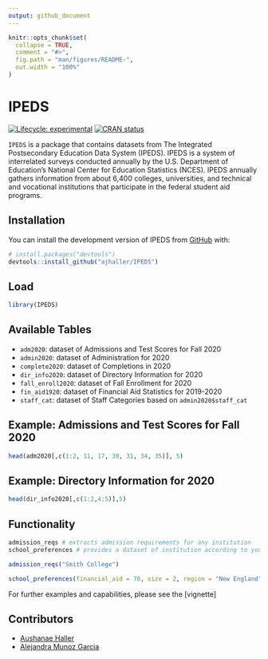 ```yaml
---
output: github_document
---
```


<!-- README.md is generated from README.Rmd. Please edit that file -->

```r
knitr::opts_chunk$set(
  collapse = TRUE,
  comment = "#>",
  fig.path = "man/figures/README-",
  out.width = "100%"
)
```

# IPEDS

<!-- badges: start -->
[![Lifecycle: experimental](https://img.shields.io/badge/lifecycle-experimental-orange.svg)](https://lifecycle.r-lib.org/articles/stages.html#experimental)
[![CRAN status](https://www.r-pkg.org/badges/version/IPEDS)](https://CRAN.R-project.org/package=IPEDS)
<!-- badges: end -->

`IPEDS` is a package that contains datasets from The Integrated Postsecondary Education Data System (IPEDS). IPEDS is a system of interrelated surveys conducted annually by the U.S. Department of Education's National Center for Education Statistics (NCES). IPEDS annually gathers information from about 6,400 colleges, universities, and technical and vocational institutions that participate in the federal student aid programs.

## Installation

You can install the development version of IPEDS from [GitHub](https://github.com/) with:

``` r
# install.packages("devtools")
devtools::install_github("ajhaller/IPEDS")
```

## Load

```r
library(IPEDS)
```

## Available Tables

-   `adm2020`: dataset of Admissions and Test Scores for Fall 2020
-   `admin2020`: dataset of Administration for 2020
-   `complete2020`: dataset of Completions in 2020
-   `dir_info2020`: dataset of Directory Information for 2020
-   `fall_enroll2020`: dataset of Fall Enrollment for 2020
-   `fin_aid1920`: dataset of Financial Aid Statistics for 2019-2020
-   `staff_cat`: dataset of Staff Categories based on `admin2020$staff_cat`

## Example: Admissions and Test Scores for Fall 2020

```r
head(adm2020[,c(1:2, 11, 17, 30, 31, 34, 35)], 5)
```

## Example: Directory Information for 2020

```r
head(dir_info2020[,c(1:2,4:5)],5)
```

## Functionality

```r
admission_reqs # extracts admission requirements for any institution
school_preferences # provides a dataset of institution according to your preferences
```

```r
admission_reqs("Smith College")
```


```r
school_preferences(financial_aid = 70, size = 2, region = "New England", alt_credits = "Yes", diversity_students = 30, diversity_staff = 25)
```
For further examples and capabilities, please see the [vignette]

## Contributors

- [Aushanae Haller](https://github.com/ajhaller)
- [Alejandra Munoz Garcia](https://github.com/alejanmg)

